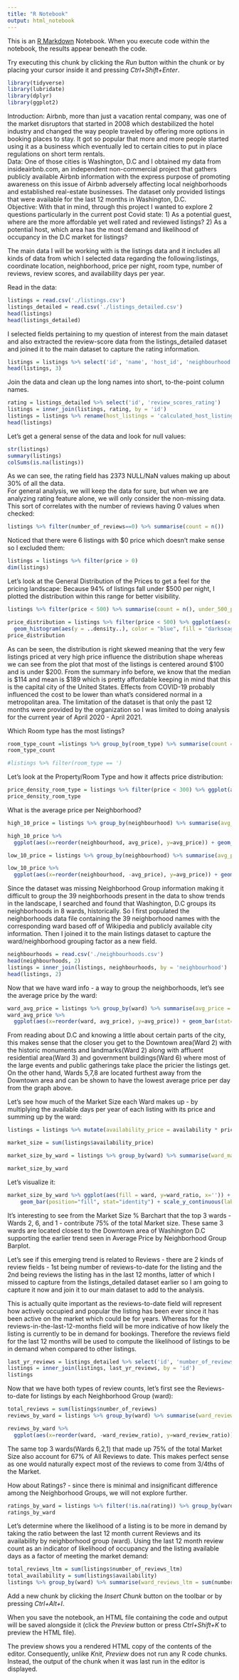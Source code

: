 ```yaml
---
title: "R Notebook"
output: html_notebook
---
```


This is an [R Markdown](http://rmarkdown.rstudio.com) Notebook. When you execute code within the notebook, the results appear beneath the code. 

Try executing this chunk by clicking the *Run* button within the chunk or by placing your cursor inside it and pressing *Ctrl+Shift+Enter*. 

```r
library(tidyverse)
library(lubridate)
library(dplyr)
library(ggplot2)
```
Introduction: 
Airbnb, more than just a vacation rental company, was one of the market disruptors that started in 2008 which destabilized the hotel industry and changed the way people traveled by offering more options in booking places to stay.  It got so popular that more and more people started using it as a business which eventually led to certain cities to put in place regulations on short term rentals.  
Data: 
One of those cities is Washington, D.C and I obtained my data from insideairbnb.com, an independent non-commercial project that gathers publicly available Airbnb information with the express purpose of promoting awareness on this issue of Airbnb adversely affecting local neighborhoods and established real-estate businesses.  The dataset only provided listings that were available for the last 12 months in Washington, D.C.  
Objective:
With that in mind, through this project I wanted to explore 2 questions particularly in the current post Covid state:
1) As a potential guest, where are the more affordable yet well rated and reviewed listings? 
2) As a potential host, which area has the most demand and likelihood of occupancy in the D.C market for listings? 

The main data I will be working with is the listings data and it includes all kinds of data from which I selected data regarding the following:listings, coordinate location, neighborhood, price per night, room type, number of reviews, review scores, and availability days per year.

Read in the data: 
```r
listings = read.csv('./listings.csv')
listings_detailed = read.csv('./listings_detailed.csv')
head(listings)
head(listings_detailed)

```
I selected fields pertaining to my question of interest from the main dataset and also extracted the review-score data from the listings_detailed dataset and joined it to the main dataset to capture the rating information.  
```r
listings = listings %>% select('id', 'name', 'host_id', 'neighbourhood', 'latitude', 'longitude', 'room_type', 'price', 'number_of_reviews', 'calculated_host_listings_count', 'availability_365') 
head(listings, 3)
```   
Join the data and clean up the long names into short, to-the-point column names.    
```r
rating = listings_detailed %>% select('id', 'review_scores_rating')
listings = inner_join(listings, rating, by = 'id')
listings = listings %>% rename(host_listings = 'calculated_host_listings_count', availability = 'availability_365', rating = 'review_scores_rating')
head(listings)
```

Let's get a general sense of the data and look for null values: 
```r
str(listings)
summary(listings)
colSums(is.na(listings))
```
As we can see, the rating field has 2373 NULL/NaN values making up about 30% of all the data.  
For general analysis, we will keep the data for sure, but when we are analyzing rating feature alone, we will only consider the non-missing data.    
This sort of correlates with the number of reviews having 0 values when checked: 

```r
listings %>% filter(number_of_reviews==0) %>% summarise(count = n())
```
Noticed that there were 6 listings with $0 price which doesn't make sense so I excluded them: 
```r
listings = listings %>% filter(price > 0)
dim(listings)
```

Let's look at the General Distribution of the Prices to get a feel for the pricing landscape:
Because 94% of listings fall under $500 per night, I plotted the distribution within this range for better visibility. 

```r
listings %>% filter(price < 500) %>% summarise(count = n(), under_500_pct = count/length(listings$price)*100) 
```


```r
price_distribution = listings %>% filter(price < 500) %>% ggplot(aes(x = price)) +
  geom_histogram(aes(y = ..density..), color = "blue", fill = "darkseagreen3") + geom_density(alpha = .2, fill="chartreuse") + xlab('Price ($)') + ylab('Density') + ggtitle('Price Distribution') + theme_bw() 
price_distribution
```
As can be seen, the distribution is right skewed meaning that the very few listings priced at very high price influence the distribution shape whereas we can see from the plot that most of the listings is centered around $100 and is under $200.  From the summary info before, we know that the median is $114 and mean is $189 which is pretty affordable keeping in mind that this is the capital city of the United States.  Effects from COVID-19 probably influenced the cost to be lower than what's considered normal in a metropolitan area.  The limitation of the dataset is that only the past 12 months were provided by the organization so I was limited to doing analysis for the current year of April 2020 - April 2021.  


Which Room type has the most listings? 
```r
room_type_count =listings %>% group_by(room_type) %>% summarise(count = sum(n())) %>% arrange(desc(count)) %>% ggplot(aes(x=reorder(room_type, -count), y=count)) + geom_bar(stat='identity', color = 'lightcoral', fill = 'lightcoral') + ylab('# of Listings') + xlab('Room Type') + ggtitle('72% of Listings are Entire Home/Apt') + theme_bw() 
room_type_count
```
```r
#listings %>% filter(room_type == ')
```



Let's look at the Property/Room Type and how it affects price distribution:  

```r
price_density_room_type = listings %>% filter(price < 300) %>% ggplot(aes(x=price, group = room_type, fill=room_type)) + geom_density(adjust = 1.5, alpha =.4) + xlab('Price ($)') + ylab('% of Total') + ggtitle('Price Density by Room Type') + theme_bw() 
price_density_room_type
```

What is the average price per Neighborhood?  

```r
high_10_price = listings %>% group_by(neighbourhood) %>% summarise(avg_price = mean(price)) %>% arrange(desc(avg_price)) %>% top_n(10)

high_10_price %>%
  ggplot(aes(x=reorder(neighbourhood, avg_price), y=avg_price)) + geom_bar(stat='identity', color = 'palegreen3', fill = 'palegreen3') + coord_flip() + geom_text(aes(label= round(avg_price)), nudge_y=-50, color='black') + ylab('Avg price ($)') + xlab('Neighborhood') + ggtitle('Neighborhoods w. the Highest Avg. Price') + theme_bw() + theme(text=element_text(size = 8))

```


```r
low_10_price = listings %>% group_by(neighbourhood) %>% summarise(avg_price = mean(price)) %>% slice_min(avg_price, n =10)

low_10_price %>%
  ggplot(aes(x=reorder(neighbourhood, -avg_price), y=avg_price)) + geom_bar(stat='identity', color = 'palegreen3', fill = 'palegreen3') + scale_y_continuous(limits = c(0, 200)) + coord_flip() + geom_text(aes(label= round(avg_price)), nudge_y=-20, color='black') + ylab('Avg price ($)') + xlab('Neighborhood') + ggtitle('Neighborhoods w. the Lowest Avg. Price') + theme_bw() + theme(text=element_text(size = 8))
```

Since the dataset was missing Neighborhood Group information making it difficult to group the 39 neighborhoods present in the data to show trends in the landscape, I searched and found that Washington, D.C groups its neighborhoods in 8 wards, historically.  So I first populated the neighborhoods data file containing the 39 neighborhood names with the corresponding ward based off of Wikipedia and publicly available city information.  Then I joined it to the main listings dataset to capture the ward/neighborhood grouping factor as a new field.  

```r
neighbourhoods = read.csv('./neighbourhoods.csv')
head(neighbourhoods, 2)
listings = inner_join(listings, neighbourhoods, by = 'neighbourhood')
head(listings, 2)
```
Now that we have ward info - a way to group the neighborhoods, let's see the average price by the ward: 

```r
ward_avg_price = listings %>% group_by(ward) %>% summarise(avg_price = mean(price)) %>% arrange(avg_price)
ward_avg_price %>%
  ggplot(aes(x=reorder(ward, avg_price), y=avg_price)) + geom_bar(stat='identity', color = 'palegreen3', fill = 'palegreen3')  + geom_text(aes(label= round(avg_price)), nudge_y=-20, color='black') + ylab('Avg price ($)') + xlab('Neighborhood Group') + ggtitle('Average Price by Ward (Neighborhood Group)') + theme_bw()
```
From reading about D.C and knowing a little about certain parts of the city, this makes sense that the closer you get to the Downtown area(Ward 2) with the historic monuments and landmarks(Ward 2) along with affluent residential area(Ward 3) and government buildings(Ward 6) where most of the large events and public gatherings take place the pricier the listings get. On the other hand, Wards 5,7,8 are located furthest away from the Downtown area and can be shown to have the lowest average price per day from the graph above. 


Let's see how much of the Market Size each Ward makes up - by multiplying the available days per year of each listing with its price and summing up by the ward: 

```r
listings = listings %>% mutate(availability_price = availability * price)

market_size = sum(listings$availability_price)

market_size_by_ward = listings %>% group_by(ward) %>% summarise(ward_market_size = sum(availability_price), ward_ratio = round(ward_market_size/market_size*100)) %>% arrange(desc(ward_market_size))

market_size_by_ward
```
Let's visualize it: 

```r
market_size_by_ward %>% ggplot(aes(fill = ward, y=ward_ratio, x='')) + 
    geom_bar(position="fill", stat="identity") + scale_y_continuous(labels=scales::percent) + ylab('Ward %') + xlab('Market Size') + ggtitle('Market Size by Ward % - Top 3 wards make up 75% !') + theme_bw() 
```
It's interesting to see from the Market Size % Barchart that the top 3 wards - Wards 2, 6, and 1 - contribute 75% of the total Market size.  These same 3 wards are located closest to the Downtown area of Washington D.C supporting the earlier trend seen in Average Price by Neighborhood Group Barplot.  

Let's see if this emerging trend is related to Reviews - there are 2 kinds of review fields - 1st being number of reviews-to-date for the listing and the 2nd being reviews the listing has in the last 12 months, latter of which I missed to capture from the listings_detailed dataset earlier so I am going to capture it now and join it to our main dataset to add to the analysis.  

This is actually quite important as the reviews-to-date field will represent how actively occupied and popular the listing has been ever since it has been active on the market which could be for years.  Whereas for the reviews-in-the-last-12-months field will be more indicative of how likely the listing is currently to be in demand for bookings.  Therefore the reviews field for the last 12 months will be used to compute the likelihood of listings to be in demand when compared to other listings.    

```r
last_yr_reviews = listings_detailed %>% select('id', 'number_of_reviews_ltm')
listings = inner_join(listings, last_yr_reviews, by = 'id') 
listings
```
Now that we have both types of review counts, let's first see the Reviews-to-date for listings by each Neighborhood Group (ward): 

```r
total_reviews = sum(listings$number_of_reviews)
reviews_by_ward = listings %>% group_by(ward) %>% summarise(ward_reviews = sum(number_of_reviews), ward_review_ratio=round(ward_reviews/total_reviews*100)) %>% arrange(desc(ward_reviews))

reviews_by_ward %>%
  ggplot(aes(x=reorder(ward, -ward_review_ratio), y=ward_review_ratio)) + geom_bar(stat='identity', color = 'cadetblue2', fill = 'cadetblue2')  + geom_text(aes(label= paste0(ward_review_ratio, '%')), nudge_y= -1, color='black') + ylab('Review To Date %') + xlab('Neighborhood Group') + ggtitle('Reviews To Date % by Neighborhood Group') + theme_bw()

```

The same top 3 wards(Wards 6,2,1) that made up 75% of the total Market Size also account for 67% of All Reviews to date.  This makes perfect sense as one would naturally expect most of the reviews to come from 3/4ths of the Market.  

How about Ratings? - since there is minimal and insignificant difference among the Neighborhood Groups, we will not explore further.

```r
ratings_by_ward = listings %>% filter(!is.na(rating)) %>% group_by(ward) %>% summarise(ward_rating = mean(rating)) %>% arrange(desc(ward_rating))
ratings_by_ward
```
Let's determine where the likelihood of a listing is to be more in demand by taking the ratio between the last 12 month current Reviews and its availability by neighborhood group (ward).  Using the last 12 month review count as an indicator of likelihood of occupancy and the listing available days as a factor of meeting the market demand:  
```r
total_reviews_ltm = sum(listings$number_of_reviews_ltm)
total_availability = sum(listings$availability)
listings %>% group_by(ward) %>% summarise(ward_reviews_ltm = sum(number_of_reviews_ltm), ward_availability = sum(availability), reviews_per_availability = ward_reviews_ltm/ward_availability) %>% arrange(desc(reviews_per_availability))
```

Add a new chunk by clicking the *Insert Chunk* button on the toolbar or by pressing *Ctrl+Alt+I*.

When you save the notebook, an HTML file containing the code and output will be saved alongside it (click the *Preview* button or press *Ctrl+Shift+K* to preview the HTML file).

The preview shows you a rendered HTML copy of the contents of the editor. Consequently, unlike *Knit*, *Preview* does not run any R code chunks. Instead, the output of the chunk when it was last run in the editor is displayed.
